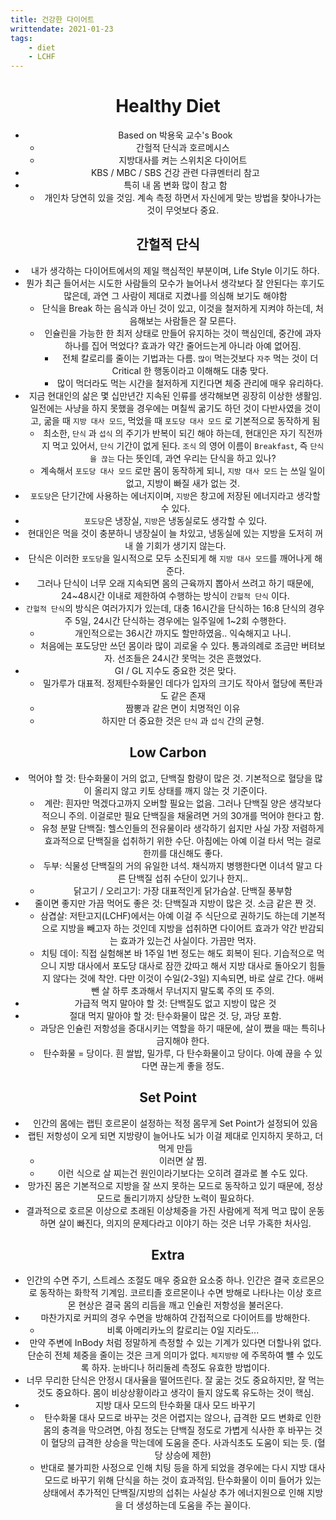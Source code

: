 ```yaml
---
title: 건강한 다이어트
writtendate: 2021-01-23
tags:
    - diet
    - LCHF
---
```



<Header />

# Healthy Diet
- Based on 박용욱 교수's Book
  - 간헐적 단식과 호르메시스
  - 지방대사를 켜는 스위치온 다이어트
- KBS / MBC / SBS 건강 관련 다큐멘터리 참고
- 특히 내 몸 변화 많이 참고 함
  - 개인차 당연히 있을 것임. 계속 측정 하면서 자신에게 맞는 방법을 찾아나가는 것이 무엇보다 중요.

## 간헐적 단식
- 내가 생각하는 다이어트에서의 제일 핵심적인 부분이며, Life Style 이기도 하다.
- 뭔가 최근 들어서는 시도한 사람들의 모수가 늘어나서 생각보다 잘 안된다는 후기도 많은데, 과연 그 사람이 제대로 지켰나를 의심해 보기도 해야함
  - 단식을 Break 하는 음식과 아닌 것이 있고, 이것을 철저하게 지켜야 하는데, 처음해보는 사람들은 잘 모른다.
  - 인슐린을 가능한 한 최저 상태로 만들어 유지하는 것이 핵심인데, 중간에 과자 하나를 집어 먹었다? 효과가 약간 줄어드는게 아니라 아예 없어짐.
    - 전체 칼로리를 줄이는 기법과는 다름. `많이` 먹는것보다 `자주` 먹는 것이 더 Critical 한 행동이라고 이해해도 대충 맞다.
    - 많이 먹더라도 먹는 시간을 철저하게 지킨다면 체중 관리에 매우 유리하다.
- 지금 현대인의 삶은 몇 십만년간 지속된 인류를 생각해보면 굉장히 이상한 생활임. 일전에는 사냥을 하지 못했을 경우에는 며칠씩 굶기도 하던 것이 다반사였을 것이고, 굶을 때 `지방 대사 모드`, 먹었을 때 `포도당 대사 모드` 로 기본적으로 동작하게 됨
  - 최소한, `단식` 과 `섭식` 의 주기가 반복이 되긴 해야 하는데, 현대인은 자기 직전까지 먹고 있어서, `단식` 기간이 없게 된다. `조식` 의 영어 이름이 `Breakfast`, 즉 `단식을 끊는` 다는 뜻인데, 과연 우리는 단식을 하고 있나?
  - 계속해서 `포도당 대사 모드` 로만 몸이 동작하게 되니, `지방 대사 모드` 는 쓰일 일이 없고, 지방이 빠질 새가 없는 것.
- `포도당`은 단기간에 사용하는 에너지이며, `지방`은 창고에 저장된 에너지라고 생각할 수 있다.
- `포도당`은 냉장실, `지방`은 냉동실로도 생각할 수 있다.
- 현대인은 먹을 것이 충분하니 냉장실이 늘 차있고, 냉동실에 있는 지방을 도저히 꺼내 쓸 기회가 생기지 않는다.
- 단식은 이러한 `포도당`을 일시적으로 모두 소진되게 해 `지방 대사 모드`를 깨어나게 해준다.
- 그러나 단식이 너무 오래 지속되면 몸의 근육까지 뽑아서 쓰려고 하기 때문에, 24~48시간 이내로 제한하여 수행하는 방식이 `간헐적 단식` 이다.
- `간헐적 단식`의 방식은 여러가지가 있는데, 대충 16시간을 단식하는 16:8 단식의 경우 주 5일, 24시간 단식하는 경우에는 일주일에 1~2회 수행한다.
  - 개인적으로는 36시간 까지도 할만하였음.. 익숙해지고 나니.
  - 처음에는 포도당만 쓰던 몸이라 많이 괴로울 수 있다. 통과의례로 조금만 버텨보자. 선조들은 24시간 못먹는 것은 흔했었다.
- GI / GL 지수도 중요한 것은 맞다.
  - 밀가루가 대표적. 정제탄수화물인 데다가 입자의 크기도 작아서 혈당에 폭탄과도 같은 존재
  - 짬뽕과 같은 면이 치명적인 이유
  - 하지만 더 중요한 것은 `단식` 과 `섭식` 간의 균형.

## Low Carbon
- 먹어야 할 것: 탄수화물이 거의 없고, 단백질 함량이 많은 것. 기본적으로 혈당을 많이 올리지 않고 키토 상태를 깨지 않는 것 기준이다.
  - 계란: 흰자만 먹겠다고까지 오버할 필요는 없음. 그러나 단백질 양은 생각보다 적으니 주의. 이걸로만 필요 단백질을 채울려면 거의 30개를 먹어야 한다고 함.
  - 유청 분말 단백질: 헬스인들의 전유물이라 생각하기 쉽지만 사실 가장 저렴하게 효과적으로 단백질을 섭취하기 위한 수단. 아침에는 아예 이걸 타서 먹는 걸로 한끼를 대신해도 좋다.
  - 두부: 식물성 단백질의 거의 유일한 녀석. 채식까지 병행한다면 이녀석 말고 다른 단백질 섭취 수단이 있기나 한지..
  - 닭고기 / 오리고기: 가장 대표적인게 닭가슴살. 단백질 풍부함
- 줄이면 좋지만 가끔 먹어도 좋은 것: 단백질과 지방이 많은 것. 소금 같은 짠 것.
  - 삼겹살: 저탄고지(LCHF)에서는 아예 이걸 주 식단으로 권하기도 하는데 기본적으로 지방을 빼고자 하는 것인데 지방을 섭취하면 다이어트 효과가 약간 반감되는 효과가 있는건 사실이다. 가끔만 먹자.
  - 치팅 데이: 직접 실험해본 바 1주일 1번 정도는 해도 회복이 된다. 기습적으로 먹으니 지방 대사에서 포도당 대사로 잠깐 갔따고 해서 지방 대사로 돌아오기 힘들지 않다는 것에 착안. 다만 이것이 수일(2-3일) 지속되면, 바로 살로 간다. 애써 뺀 살 하루 초과해서 무너지지 말도록 주의 또 주의.
- 가급적 먹지 말아야 할 것: 단백질도 없고 지방이 많은 것
- 절대 먹지 말아야 할 것: 탄수화물이 많은 것. 당, 과당 포함.
  - 과당은 인슐린 저항성을 증대시키는 역할을 하기 때문에, 살이 쪘을 때는 특히나 금지해야 한다.
  - 탄수화물 = 당이다. 흰 쌀밥, 밀가루, 다 탄수화물이고 당이다. 아예 끊을 수 있다면 끊는게 좋을 정도.

## Set Point
- 인간의 몸에는 랩틴 호르몬이 설정하는 적정 몸무게 Set Point가 설정되어 있음
- 랩틴 저항성이 오게 되면 지방량이 늘어나도 뇌가 이걸 제대로 인지하지 못하고, 더 먹게 만듬
  - 이러면 살 찜.
  - 이런 식으로 살 찌는건 원인이라기보다는 오히려 결과로 볼 수도 있다.
- 망가진 몸은 기본적으로 지방을 잘 쓰지 못하는 모드로 동작하고 있기 때문에, 정상 모드로 돌리기까지 상당한 노력이 필요하다.
- 결과적으로 호르몬 이상으로 초래된 이상체중을 가진 사람에게 적게 먹고 많이 운동하면 살이 빠진다, 의지의 문제다라고 이야기 하는 것은 너무 가혹한 처사임.

## Extra
- 인간의 수면 주기, 스트레스 조절도 매우 중요한 요소중 하나. 인간은 결국 호르몬으로 동작하는 화학적 기계임. 코르티졸 호르몬이나 수면 방해로 나타나는 이상 호르몬 현상은 결국 몸의 리듬을 깨고 인슐린 저항성을 불러온다.
- 마찬가지로 커피의 경우 수면을 방해하여 간접적으로 다이어트를 방해한다.
  - 비록 아메리카노의 칼로리는 0일 지라도...
- 만약 주변에 InBody 처럼 정말하게 측정할 수 있는 기계가 있다면 더할나위 없다. 단순히 전체 체중을 줄이는 것은 크게 의미가 없다. `체지방량` 에 주목하여 뺼 수 있도록 하자. 눈바디나 허리둘레 측정도 유효한 방법이다.
- 너무 무리한 단식은 안정시 대사율을 떨어뜨린다. 잘 굶는 것도 중요하지만, 잘 먹는 것도 중요하다. 몸이 비상상황이라고 생각이 들지 않도록 유도하는 것이 핵심.
- 지방 대사 모드의 탄수화물 대사 모드 바꾸기
  - 탄수화물 대사 모드로 바꾸는 것은 어렵지는 않으나, 급격한 모드 변화로 인한 몸의 충격을 막으려면, 아침 정도는 단백질 정도로 가볍게 식사한 후 바꾸는 것이 혈당의 급격한 상승을 막는데에 도움을 준다. 사과식초도 도움이 되는 듯. (혈당 상승에 제한)
  - 반대로 불가피한 사정으로 인해 치팅 등을 하게 되었을 경우에는 다시 지방 대사 모드로 바꾸기 위해 단식을 하는 것이 효과적임. 탄수화물이 이미 들어가 있는 상태에서 추가적인 단백질/지방의 섭취는 사실상 추가 에너지원으로 인해 지방을 더 생성하는데 도움을 주는 꼴이다.

<TagList />
<Comment />
